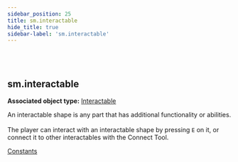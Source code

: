 ```yaml
---
sidebar_position: 25
title: sm.interactable
hide_title: true
sidebar-label: 'sm.interactable'
---
```


<br></br>

## sm.interactable

**Associated object type:** [Interactable](/docs/game_script_env/userdata/Interactable)

An interactable shape is any part that has additional functionality or abilities. <br></br>
The player can interact with an interactable shape by pressing <code>E</code> on it, or connect it to other interactables with the Connect Tool.

[Constants](/docs/game_script_env/Constants#sminteractableactions)



